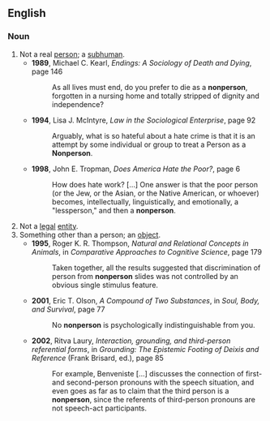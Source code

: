 ==English==

===Noun===
{{en-noun|nonpersons}}

# Not a real [[person]]; a [[subhuman]].
#*'''1989''', Michael C. Kearl, ''Endings: A Sociology of Death and Dying'', page 146
#*:As all lives must end, do you prefer to die as a '''nonperson''', forgotten in a nursing home and totally stripped of dignity and independence?
#*'''1994''', Lisa J. McIntyre, ''Law in the Sociological Enterprise'', page 92
#*:Arguably, what is so hateful about a hate crime is that it is an attempt by some individual or group to treat a Person as a '''Nonperson'''.
#*'''1998''', John E. Tropman, ''Does America Hate the Poor?'', page 6
#*:How does hate work? [...] One answer is that the poor person (or the Jew, or the Asian, or the Native American, or whoever) becomes, intellectually, linguistically, and emotionally, a "lessperson," and then a '''nonperson'''.
# Not a [[legal]] [[entity]].
# Something other than a person; an [[object]].
#*'''1995''', Roger K. R. Thompson, ''Natural and Relational Concepts in Animals'', in ''Comparative Approaches to Cognitive Science'', page 179
#*:Taken together, all the results suggested that discrimination of person from '''nonperson''' slides was not controlled by an obvious single stimulus feature.
#*'''2001''', Eric T. Olson, ''A Compound of Two Substances'', in ''Soul, Body, and Survival'', page 77
#*:No '''nonperson''' is psychologically indistinguishable from you.
#*'''2002''', Ritva Laury, ''Interaction, grounding, and third-person referential forms'', in ''Grounding: The Epistemic Footing of Deixis and Reference'' (Frank Brisard, ed.), page 85
#*:For example, Benveniste [...] discusses the connection of first- and second-person pronouns with the speech situation, and even goes as far as to claim that the third person is a '''nonperson''', since the referents of third-person pronouns are not speech-act participants.